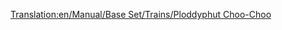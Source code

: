 [[Translation:en/Manual/Base Set/Trains/Ploddyphut Choo-Choo]]
{{it/Manuale/Set base/Treni/StatLocomotive|Image=[[File:en/Manual/Base Set/Trains/Ploddyphutchoochoo.png]]
|Name=Ploddyphut Choo-Choo
|Costo=23.436
|Velocità=72
|Peso=85
|Potenza=298
|Sforzo=25.186
|kn=247
|Annuale=2.952
|Progettata=1946
|Vita=20 
|Clima=
*Toyland
|Descrizione=Il treno più debole e più lento del clima Toyland.
|Real-life=Immaginario
}}

